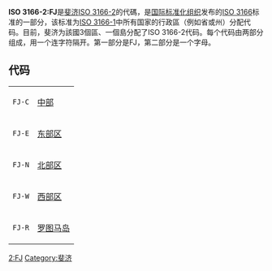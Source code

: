 {{Unreferenced|time=2021-11-17T02:52:06+00:00}}
'''ISO 3166-2:FJ'''是[[斐济|斐济]][[ISO_3166-2|ISO 3166-2]]的代碼，是[[国际标准化组织|国际标准化组织]]发布的[[ISO_3166|ISO 3166]]标准的一部分，该标准为[[ISO_3166-1|ISO 3166-1]]中所有国家的行政區（例如省或州）分配代码。目前，斐济为該國3個區、一個島分配了ISO 3166-2代码。每个代码由两部分组成，用一个连字符隔开。第一部分是FJ，第二部分是一个字母。
== 代码 ==
{|
|<code>FJ-C</code>
|[[中部_(斐济)|中部]]
|-
|<code>FJ-E</code>
|[[东部区_(斐济)|东部区]]
|-
|<code>FJ-N</code>
|[[北部区_(斐济)|北部区]]
|-
|<code>FJ-W</code>
|[[西部区_(斐济)|西部区]]
|-
|<code>FJ-R</code>
|[[罗图马岛|罗图马岛]]
|}
{{Fiji-stub}}

{{ISO 3166|state=collapsed}}
[[Category:ISO_3166|2:FJ]]
[[Category:斐济|Category:斐济]]